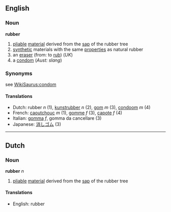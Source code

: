 ==English==
===Noun===
'''rubber'''

#[[pliable]] [[material]] derived from the [[sap]] of the rubber tree
#[[synthetic]] materials with the same [[properties]] as natural rubber
#an [[eraser]] (from: to [[rub]]) (''UK'')
#a [[condom]] (''Aust: slang'')

===Synonyms===
see [[WikiSaurus:condom]]

====Translations====
*Dutch: rubber ''n'' (1), [[kunstrubber]] ''n'' (2), [[gom]] ''m'' (3), [[condoom]] ''m'' (4)
*French: [[caoutchouc]] ''m'' (1), [[gomme]] ''f'' (3), [[capote]] ''f'' (4)
*Italian: [[gomma]] ''f'', gomma da cancellare (3)
*Japanese: [[消しゴム]] (3)

----

==Dutch==
===Noun===
'''rubber''' ''n''

#[[pliable]] [[material]] derived from the [[sap]] of the rubber tree

====Translations====
*English: rubber